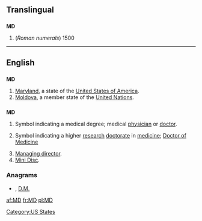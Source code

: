 {{also|Md|M.D.|.md}}
==Translingual==

==={{abbreviation}}===
'''MD'''

# (''Roman numerals'') 1500

----

==English==

==={{abbreviation}}===
'''MD'''

# [[Maryland]], a state of the [[United States of America]].
# [[Moldova]], a member state of the [[United Nations]].

==={{initialism}}===
'''MD'''

# {{US}} Symbol indicating a medical degree; medical [[physician]] or [[doctor]].
# {{British}} Symbol indicating a higher [[research]] [[doctorate]] in [[medicine]]; [[w:Doctor of Medicine#United Kingdom, Ireland and some Commonwealth countries|Doctor of Medicine]]
# [[managing director|Managing director]].
# [[w:Mini Disc|Mini Disc]].

===Anagrams===
* {{alphagram|[[DM#English|DM]]}} , [[D.M.#English|D.M.]]


[[Category:US States]]

[[af:MD]]
[[fr:MD]]
[[pl:MD]]